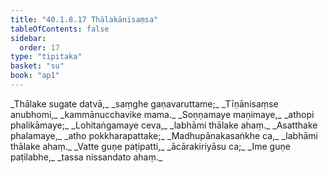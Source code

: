 ```yaml
---
title: "40.1.8.17 Thālakānisaṃsa"
tableOfContents: false
sidebar:
  order: 17
type: "tipitaka"
basket: "su"
book: "ap1"
---
```



<DynamicBreadcrumb />

<Division number="136" book="ap1" bookNo="20" page="362">

<Paragraph number="4433" type="verses" book="ap1">
_Thālake sugate datvā,_  
_saṃghe gaṇavaruttame;_  
_Tīṇānisaṃse anubhomi,_  
_kammānucchavike mama._  

</Paragraph>

</Division>
<Division number="137" book="ap1" bookNo="20" page="363">

<Paragraph number="4434" type="verses" book="ap1">
_Soṇṇamaye maṇimaye,_  
_athopi phalikāmaye;_  
_Lohitaṅgamaye ceva,_  
_labhāmi thālake ahaṃ._  

</Paragraph>

</Division>
<Division number="138" book="ap1" bookNo="20" page="363">

<Paragraph number="4435" type="verses" book="ap1">
_Asatthake phalamaye,_  
_atho pokkharapattake;_  
_Madhupānakasaṅkhe ca,_  
_labhāmi thālake ahaṃ._  

</Paragraph>

</Division>
<Division number="139" book="ap1" bookNo="20" page="363">

<Paragraph number="4436" type="verses" book="ap1">
_Vatte guṇe paṭipatti,_  
_ācārakiriyāsu ca;_  
_Ime guṇe paṭilabhe,_  
_tassa nissandato ahaṃ._
</Paragraph>
</Division>